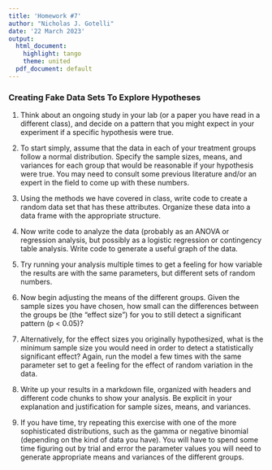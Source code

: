 ```yaml
---
title: 'Homework #7'
author: "Nicholas J. Gotelli"
date: '22 March 2023'
output:
  html_document:
    highlight: tango
    theme: united
  pdf_document: default
---
```

### Creating Fake Data Sets To Explore Hypotheses

1. Think about an ongoing study in your lab (or a paper you have read in a different class), and decide on a pattern that you might expect in your experiment if a specific hypothesis were true.

2. To start simply, assume that the data in each of your treatment groups follow a normal distribution. Specify the sample sizes, means, and variances for each group that would be reasonable if your hypothesis were true. You may need to consult some previous literature and/or an expert in the field to come up with these numbers.

3. Using the methods we have covered in class, write code to create a random data set that has these attributes. Organize these data into a data frame with the appropriate structure.

4. Now write code to analyze the data (probably as an ANOVA or regression analysis, but possibly as a logistic regression or contingency table analysis. Write code to generate a useful graph of the data.

5. Try running your analysis multiple times to get a feeling for how variable the results are with the same parameters, but different sets of random numbers.

6. Now begin adjusting the means of the different groups. Given the sample sizes you have chosen, how small can the differences between the groups be (the "effect size") for you to still detect a significant pattern (p < 0.05)?

7. Alternatively, for the effect sizes you originally hypothesized, what is the minimum sample size you would need in order to detect a statistically significant effect? Again, run the model a few times with the same parameter set to get a feeling for the effect of random variation in the data.

8. Write up your results in a markdown file, organized with headers and different code chunks to show your analysis. Be explicit in your explanation and justification for sample sizes, means, and variances.

9. If you have time, try repeating this exercise with one of the more sophisticated distributions, such as the gamma or negative binomial (depending on the kind of data you have). You will have to spend some time figuring out by trial and error the parameter values you will need to generate appropriate means and variances of the different groups.
